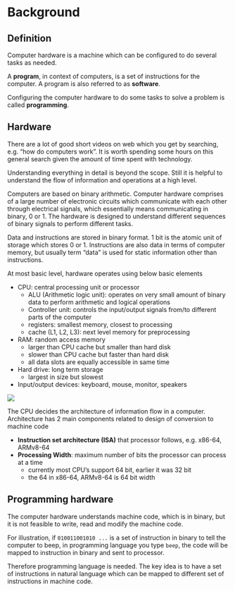 # Background

## Definition

Computer hardware is a machine which can be configured to do several tasks as needed.

A **program**, in context of computers, is a set of instructions for the computer. A program is also referred to as **software**.

Configuring the computer hardware to do some tasks to solve a problem is called **programming**.

## Hardware

There are a lot of good short videos on web which you get by searching, e.g. "how do computers work". It is worth spending some hours on this general search given the amount of time spent with technology.

Understanding everything in detail is beyond the scope. Still it is helpful to understand the flow of information and operations at a high level.

Computers are based on binary arithmetic. Computer hardware comprises of a large number of electronic circuits which communicate with each other through electrical signals, which essentially means communicating in binary, 0 or 1. The hardware is designed to understand different sequences of binary signals to perform different tasks.

Data and instructions are stored in binary format. 1 bit is the atomic unit of storage which stores 0 or 1. Instructions are also data in terms of computer memory, but usually term "data" is used for static information other than instructions.

At most basic level, hardware operates using below basic elements

- CPU: central processing unit or processor
    - ALU (Arithmetic logic unit): operates on very small amount of binary data to perform arithmetic and logical operations
    - Controller unit: controls the input/output signals from/to different parts of the computer
    - registers: smallest memory, closest to processing
    - cache (L1, L2, L3): next level memory for preprocessing
- RAM: random access memory
    - larger than CPU cache but smaller than hard disk
    - slower than CPU cache but faster than hard disk
    - all data slots are equally accessible in same time
- Hard drive: long term storage
    - largest in size but slowest
- Input/output devices: keyboard, mouse, monitor, speakers

![](../../../resources/diagrams/architecture/hardware-cpu-ram.png)

The CPU decides the architecture of information flow in a computer. Architecture has 2 main components related to design of conversion to machine code

- **Instruction set architecture (ISA)** that processor follows, e.g. x86-64, ARMv8-64
- **Processing Width**: maximum number of bits the processor can process at a time
    - currently most CPU's support 64 bit, earlier it was 32 bit
    - the 64 in x86-64, ARMv8-64 is 64 bit width

## Programming hardware

The computer hardware understands machine code, which is in binary, but it is not feasible to write, read and modify the machine code.

For illustration, if `010011001010 ...` is a set of instruction in binary to tell the computer to beep, in programming language you type `beep`, the code will be mapped to instruction in binary and sent to processor.

Therefore programming language is needed. The key idea is to have a set of instructions in natural language which can be mapped to different set of instructions in machine code.

